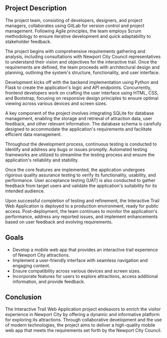 ## Project Description

The project team, consisting of developers, designers, and project managers, collaborates using GitLab for version control and project management. Following Agile principles, the team employs Scrum methodology to ensure iterative development and quick adaptability to stakeholder feedback.

The project begins with comprehensive requirements gathering and analysis, including consultations with Newport City Council representatives to understand their vision and objectives for the interactive trail. Once the requirements are defined, the team proceeds with architectural design and planning, outlining the system's structure, functionality, and user interface.

Development kicks off with the backend implementation using Python and Flask to create the application's logic and API endpoints. Concurrently, frontend developers work on crafting the user interface using HTML, CSS, and Bootstrap, focusing on responsive design principles to ensure optimal viewing across various devices and screen sizes.

A key component of the project involves integrating SQLite for database management, enabling the storage and retrieval of attraction data, user feedback, and other relevant information. The database schema is carefully designed to accommodate the application's requirements and facilitate efficient data management.

Throughout the development process, continuous testing is conducted to identify and address any bugs or issues promptly. Automated testing frameworks are utilized to streamline the testing process and ensure the application's reliability and stability.

Once the core features are implemented, the application undergoes rigorous quality assurance testing to verify its functionality, usability, and performance. User acceptance testing (UAT) is also conducted to gather feedback from target users and validate the application's suitability for its intended audience.

Upon successful completion of testing and refinement, the Interactive Trail Web Application is deployed to a production environment, ready for public access. Post-deployment, the team continues to monitor the application's performance, address any reported issues, and implement enhancements based on user feedback and evolving requirements.

## Goals

- Develop a mobile web app that provides an interactive trail experience of Newport City attractions.
- Implement a user-friendly interface with seamless navigation and engaging content.
- Ensure compatibility across various devices and screen sizes.
- Incorporate features for users to explore attractions, access additional information, and provide feedback.

## Conclusion

The Interactive Trail Web Application project endeavors to enrich the visitor experience in Newport City by offering a dynamic and informative platform for exploring its attractions. Through collaborative development and the use of modern technologies, the project aims to deliver a high-quality mobile web app that meets the requirements set forth by the Newport City Council.
